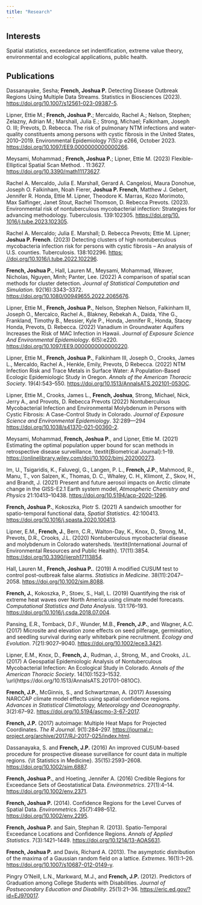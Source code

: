 ```yaml
---
title: "Research"
---
```


## Interests
  
Spatial statistics, exceedance set indentification, extreme value theory, environmental and ecological applications, public health.

## Publications

Dassanayake, Sesha; **French, Joshua P.** Detecting Disease Outbreak Regions Using Multiple Data Streams. Statistics in Biosciences (2023). [https://doi.org/10.1007/s12561-023-09387-5](https://doi.org/10.1007/s12561-023-09387-5).

\item Lipner, Ettie M.; **French, Joshua P.**; Mercaldo, Rachel A.; Nelson, Stephen; Zelazny, Adrian M.; Marshall, Julia E.; Strong, Michael; Falkinham, Joseph O. III; Prevots, D. Rebecca. The risk of pulmonary NTM infections and water-quality constituents among persons with cystic fibrosis in the United States, 2010–2019. Environmental Epidemiology 7(5):p e266, October 2023. [https://doi.org/10.1097/EE9.0000000000000266](https://doi.org/10.1097/EE9.0000000000000266).

\item Meysami, Mohammad.; **French, Joshua P.**; Lipner, Ettie M. (2023) Flexible-Elliptical Spatial Scan Method. \textit{Mathematics}. 11:3627. [https://doi.org/10.3390/math11173627](https://doi.org/10.3390/math11173627).

Rachel A. Mercaldo, Julia E. Marshall, Gerard A. Cangelosi, Maura Donohue, Joseph O.
Falkinham, Noah Fierer, **Joshua P. French**, Matthew J. Gebert, Jennifer R. Honda, Ettie M.
Lipner, Theodore K. Marras, Kozo Morimoto, Max Salfinger, Janet Stout, Rachel Thomson,
D. Rebecca Prevots. (2023). Environmental risk of nontuberculous mycobacterial infection:
Strategies for advancing methodology. Tuberculosis. 139:102305. [https://doi.org/10.
1016/j.tube.2023.102305](https://doi.org/10.
1016/j.tube.2023.102305).

Rachel A. Mercaldo; Julia E. Marshall; D. Rebecca Prevots; Ettie M. Lipner; **Joshua P.
French**. (2023) Detecting clusters of high nontuberculous mycobacteria infection risk for
persons with cystic fibrosis – An analysis of U.S. counties. Tuberculosis. 138:102296. [https:
//doi.org/10.1016/j.tube.2022.102296](https:
//doi.org/10.1016/j.tube.2022.102296).

**French, Joshua P.**, Hall, Lauren M., Meysami, Mohammad, Weaver, Nicholas, Nguyen, Minh; Panter, Lee. (2022) A comparison of spatial scan methods for cluster detection. *Journal of Statistical Computation and Simulation*. 92(16):3343--3372. [https://doi.org/10.1080/00949655.2022.2065676](https://doi.org/10.1080/00949655.2022.2065676).

Lipner, Ettie M., **French, Joshua P.**, Nelson, Stephen Nelson, Falkinham III, Joseph O., Mercalco, Rachel A., Blakney, Rebekah A., Daida, Yihe G., Frankland, Timothy B., Messier, Kyle P., Honda, Jennifer R., Honda, Stacey Honda, Prevots, D. Rebecca. (2022) Vanadium in Groundwater Aquifers Increases the Risk of MAC Infection in Hawaii. *Journal of Exposure Science And Environmental Epidemiology*. 6(5):e220. [https://doi.org/10.1097/EE9.0000000000000220](https://doi.org/10.1097/EE9.0000000000000220).

Lipner, Ettie M., **French, Joshua P.**, Falkinham III, Joseph O., Crooks, James L., Mercaldo, Rachel A., Henkle, Emily, Prevots, D Rebecca. (2022) NTM Infection Risk and Trace Metals in Surface Water: A Population-Based Ecologic Epidemiologic Study in Oregon. *Annals of the American Thoracic Society*. 19(4):543--550. [https://doi.org/10.1513/AnnalsATS.202101-053OC](https://doi.org/10.1513/AnnalsATS.202101-053OC).

Lipner, Ettie M., Crooks, James L., **French, Joshua**, Strong, Michael, Nick, Jerry A., and Provots, D. Rebecca Prevots (2022) Nontuberculous Mycobacterial Infection and Environmental Molybdenum in Persons with Cystic Fibrosis: A Case-Control Study in Colorado. *Journal of Exposure Science and Environmental Epidemiology*. 32:289---294 [https://doi.org/10.1038/s41370-021-00360-2](https://doi.org/10.1038/s41370-021-00360-2).

Meysami, Mohammad, **French, Joshua P.**, and Lipner, Ettie M. (2021) Estimating the optimal population upper bound for scan methods in retrospective disease surveillance. \\textit{Biometrical Journal}:1--19. [https://onlinelibrary.wiley.com/doi/10.1002/bimj.202000273](https://onlinelibrary.wiley.com/doi/10.1002/bimj.202000273).

Im, U., Tsigaridis, K., Faluvegi, G., Langen, P. L., **French, J.P.**, Mahmood, R., Manu, T., von Salzen, K., Thomas, D. C., Whaley, C. H., Klimont, Z., Skov, H., and Brandt, J. (2021) Present and future aerosol impacts on Arctic climate change in the GISS-E2.1 Earth system model, *Atmospheric Chemistry and Physics* 21:10413--10438. [https://doi.org/10.5194/acp-2020-1296](https://doi.org/10.5194/acp-2020-1296).

**French, Joshua P.**, Kokoszka, Piotr S. (2021) A sandwich smoother for spatio-temporal functional data, *Spatial Statistics*. 42:100413. [https://doi.org/10.1016/j.spasta.2020.100413](https://doi.org/10.1016/j.spasta.2020.100413).

Lipner, E.M., **French, J.**, Bern, C.R., Walton-Day, K., Knox, D., Strong, M., Prevots, D.R., Crooks, J.L. (2020) Nontuberculous mycobacterial disease and molybdenum in Colorado watersheds. \\textit{International Journal of Environmental Resources and Public Health}. 17(11):3854. [https://doi.org/10.3390/ijerph17113854](https://doi.org/10.3390/ijerph17113854).

Hall, Lauren M., **French, Joshua P.**. (2019) A modified CUSUM test to control post-outbreak false alarms. *Statistics in Medicine*. 38(11):2047--2058. [https://doi.org/10.1002/sim.8088](https://doi.org/10.1002/sim.8088).

**French, J.**, Kokoszka, P., Stoev, S., Hall, L. (2019) Quantifying the risk of extreme heat waves over North America using climate model forecasts. *Computational Statistics and Data Analysis*. 131:176--193. [https://doi.org/10.1016/j.csda.2018.07.004](https://doi.org/10.1016/j.csda.2018.07.004).

Pansing, E.R., Tomback, D.F., Wunder, M.B., **French, J.P.**, and Wagner, A.C. (2017) Microsite and elevation zone effects on seed pilferage, germination, and seedling survival during early whitebark pine recruitment. *Ecology and Evolution*. 7(21):9027--9040. [https://doi.org/10.1002/ece3.3421](https://doi.org/10.1002/ece3.3421).

Lipner, E.M., Knox, D., **French, J.**, Rudman, J., Strong, M., and Crooks, J.L. (2017) A Geospatial Epidemiologic Analysis of Nontuberculous Mycobacterial Infection: An Ecological Study in Colorado. *Annals of the American Thoracic Society*. 14(10):1523--1532. \\url{https://doi.org/10.1513/AnnalsATS.201701-081OC}.

**French, J.P.**, McGinnis, S., and Schwartzman, A. (2017) Assessing NARCCAP climate model effects using spatial confidence regions. *Advances in Statistical Climatology, Meteorology and Oceanography*. 3(2):67--92. [https://doi.org/10.5194/ascmo-3-67-2017](https://doi.org/10.5194/ascmo-3-67-2017).

**French, J.P.** (2017) autoimage: Multiple Heat Maps for Projected Coordinates. *The R Journal*. 9(1):284--297. [https://journal.r-project.org/archive/2017/RJ-2017-025/index.html](https://journal.r-project.org/archive/2017/RJ-2017-025/index.html).

Dassanayaka, S. and **French, J.P.** (2016) An improved CUSUM-based procedure for prospective disease surveillance for count data in multiple regions. {\\it Statistics in Medicine}. 35(15):2593--2608. [https://doi.org/10.1002/sim.6887](https://doi.org/10.1002/sim.6887).

**French, Joshua P.**, and Hoeting, Jennifer A. (2016) Credible Regions for Exceedance Sets of Geostatistical Data. *Environmetrics*. 27(1):4--14. [https://doi.org/10.1002/env.2371](https://doi.org/10.1002/env.2371).

**French, Joshua P.** (2014). Confidence Regions for the Level Curves of Spatial Data. *Environmetrics*. 25(7):498--512. [https://doi.org/10.1002/env.2295](https://doi.org/10.1002/env.2295).

**French, Joshua P.** and Sain, Stephan R. (2013). Spatio-Temporal Exceedance Locations and Confidence Regions. *Annals of Applied Statistics*. 7(3):1421--1449. [https://doi.org/10.1214/13-AOAS631](https://doi.org/10.1214/13-AOAS631).

**French, Joshua P.** and Davis, Richard A. (2013). The asymptotic distribution of the maxima of a Gaussian random field on a lattice. *Extremes*. 16(1):1--26. [https://doi.org/10.1007/s10687-012-0149-y](https://doi.org/10.1007/s10687-012-0149-y).

Pingry O'Neill, L.N., Markward, M.J., and **French, J.P.** (2012). Predictors of Graduation among College Students with Disabilities. *Journal of Postsecondary Education and Disability*. 25(1):21--36. [https://eric.ed.gov/?id=EJ970017](https://eric.ed.gov/?id=EJ970017).
